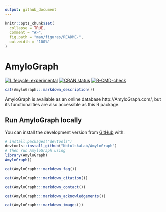 ---
output: github_document
---

<!-- README.md is generated from README.Rmd. Please edit that file -->

```{r, include = FALSE}
knitr::opts_chunk$set(
  collapse = TRUE,
  comment = "#>",
  fig.path = "man/figures/README-",
  out.width = "100%"
)
```

# AmyloGraph

<!-- badges: start -->
[![Lifecycle: experimental](https://img.shields.io/badge/lifecycle-experimental-orange.svg)](https://lifecycle.r-lib.org/articles/stages.html#experimental)
[![CRAN status](https://www.r-pkg.org/badges/version/AmyloGraph2)](https://CRAN.R-project.org/package=AmyloGraph2)
[![R-CMD-check](https://github.com/KotulskaLab/AmyloGraph/workflows/R-CMD-check/badge.svg)](https://github.com/KotulskaLab/AmyloGraph/actions)
<!-- badges: end -->

```{r, echo=FALSE, results='asis'}
cat(AmyloGraph:::markdown_description())
```

AmyloGraph is available as an online database http://AmyloGraph.com/, but its functionalities are also accessible as this R package. 

## Run AmyloGraph locally

You can install the development version from [GitHub](https://github.com/) with:

``` r
# install.packages("devtools")
devtools::install_github("KotulskaLab/AmyloGraph")
# then run AmyloGraph using
library(AmyloGraph)
AmyloGraph()
```

```{r, echo=FALSE, results='asis'}
cat(AmyloGraph:::markdown_faq())
```

```{r, echo=FALSE, results='asis'}
cat(AmyloGraph:::markdown_citation())
```

```{r, echo=FALSE, results='asis'}
cat(AmyloGraph:::markdown_contact())
```

```{r, echo=FALSE, results='asis'}
cat(AmyloGraph:::markdown_acknowledgements())
```

```{r, echo=FALSE, results='asis'}
cat(AmyloGraph:::markdown_images())
```
